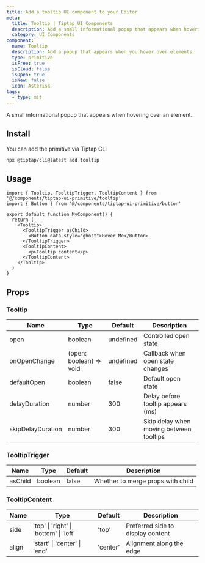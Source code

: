 ```yaml
---
title: Add a tooltip UI component to your Editor
meta:
  title: Tooltip | Tiptap UI Components
  description: Add a small informational popup that appears when hovering over an element. More in the docs!
  category: UI Components
component:
  name: Tooltip
  description: Add a popup that appears when you hover over elements.
  type: primitive
  isFree: true
  isCloud: false
  isOpen: true
  isNew: false
  icon: Asterisk
tags:
  - type: mit
---
```



A small informational popup that appears when hovering over an element.

<CodeDemo
  isScrollable
  isSmall
  src="https://template.tiptap.dev/preview/tiptap-ui-primitive/tooltip"
/>

## Install

You can add the primitive via Tiptap CLI

```bash
npx @tiptap/cli@latest add tooltip
```

## Usage

```tsx
import { Tooltip, TooltipTrigger, TooltipContent } from '@/components/tiptap-ui-primitive/tooltip'
import { Button } from '@/components/tiptap-ui-primitive/button'

export default function MyComponent() {
  return (
    <Tooltip>
      <TooltipTrigger asChild>
        <Button data-style="ghost">Hover Me</Button>
      </TooltipTrigger>
      <TooltipContent>
        <p>Tooltip content</p>
      </TooltipContent>
    </Tooltip>
  )
}
```

## Props

### Tooltip

| Name              | Type                    | Default   | Description                             |
| ----------------- | ----------------------- | --------- | --------------------------------------- |
| open              | boolean                 | undefined | Controlled open state                   |
| onOpenChange      | (open: boolean) => void | undefined | Callback when open state changes        |
| defaultOpen       | boolean                 | false     | Default open state                      |
| delayDuration     | number                  | 300       | Delay before tooltip appears (ms)       |
| skipDelayDuration | number                  | 300       | Skip delay when moving between tooltips |

### TooltipTrigger

| Name    | Type    | Default | Description                       |
| ------- | ------- | ------- | --------------------------------- |
| asChild | boolean | false   | Whether to merge props with child |

### TooltipContent

| Name  | Type                                   | Default  | Description                       |
| ----- | -------------------------------------- | -------- | --------------------------------- |
| side  | 'top' \| 'right' \| 'bottom' \| 'left' | 'top'    | Preferred side to display content |
| align | 'start' \| 'center' \| 'end'           | 'center' | Alignment along the edge          |
